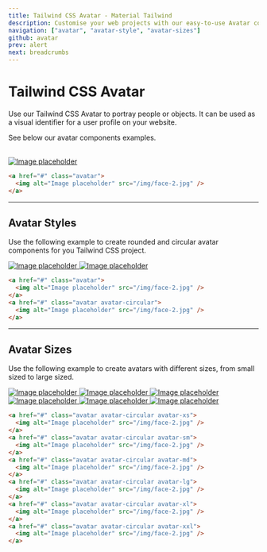 ```yaml
---
title: Tailwind CSS Avatar - Material Tailwind
description: Customise your web projects with our easy-to-use Avatar component for Tailwind CSS using Material Design guidelines.
navigation: ["avatar", "avatar-style", "avatar-sizes"]
github: avatar
prev: alert
next: breadcrumbs
---
```


# Tailwind CSS Avatar

Use our Tailwind CSS Avatar to portray people or objects. It can be used as a visual identifier for a user profile on your website.

See below our avatar components examples.

<br />

<ComponentDemo id="avatar">
  <a href="#" className="avatar">
    <img alt="Image placeholder" src="/img/face-2.jpg" />
  </a>
</ComponentDemo>

```html showLineNumbers
<a href="#" class="avatar">
  <img alt="Image placeholder" src="/img/face-2.jpg" />
</a>
```

---

## Avatar Styles

Use the following example to create rounded and circular avatar components for you Tailwind CSS project.

<ComponentDemo id="avatar-style">
  <div className="flex">
    <a href="#" className="avatar mr-3">
      <img alt="Image placeholder" src="/img/face-2.jpg" />
    </a>
    <a href="#" className="avatar avatar-circular">
      <img alt="Image placeholder" src="/img/face-2.jpg" />
    </a>
  </div>
</ComponentDemo>

```html showLineNumbers
<a href="#" class="avatar">
  <img alt="Image placeholder" src="/img/face-2.jpg" />
</a>
<a href="#" class="avatar avatar-circular">
  <img alt="Image placeholder" src="/img/face-2.jpg" />
</a>
```

---

## Avatar Sizes

Use the following example to create avatars with different sizes, from small sized to large sized.

<ComponentDemo id="avatar-sizes">
  <div className="flex">
    <a href="#" className="avatar avatar-circular avatar-xs mr-3">
      <img alt="Image placeholder" src="/img/face-2.jpg" />
    </a>
    <a href="#" className="avatar avatar-circular avatar-sm mr-3">
      <img alt="Image placeholder" src="/img/face-2.jpg" />
    </a>
    <a href="#" className="avatar avatar-circular avatar-md mr-3">
      <img alt="Image placeholder" src="/img/face-2.jpg" />
    </a>
    <a href="#" className="avatar avatar-circular avatar-lg mr-3">
      <img alt="Image placeholder" src="/img/face-2.jpg" />
    </a>
    <a href="#" className="avatar avatar-circular avatar-xl mr-3">
      <img alt="Image placeholder" src="/img/face-2.jpg" />
    </a>
    <a href="#" className="avatar avatar-circular avatar-xxl mr-3">
      <img alt="Image placeholder" src="/img/face-2.jpg" />
    </a>
  </div>
</ComponentDemo>

```html showLineNumbers
<a href="#" class="avatar avatar-circular avatar-xs">
  <img alt="Image placeholder" src="/img/face-2.jpg" />
</a>
<a href="#" class="avatar avatar-circular avatar-sm">
  <img alt="Image placeholder" src="/img/face-2.jpg" />
</a>
<a href="#" class="avatar avatar-circular avatar-md">
  <img alt="Image placeholder" src="/img/face-2.jpg" />
</a>
<a href="#" class="avatar avatar-circular avatar-lg">
  <img alt="Image placeholder" src="/img/face-2.jpg" />
</a>
<a href="#" class="avatar avatar-circular avatar-xl">
  <img alt="Image placeholder" src="/img/face-2.jpg" />
</a>
<a href="#" class="avatar avatar-circular avatar-xxl">
  <img alt="Image placeholder" src="/img/face-2.jpg" />
</a>
```
